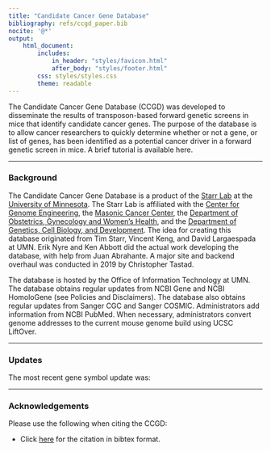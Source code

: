```yaml
---
title: "Candidate Cancer Gene Database"
bibliography: refs/ccgd_paper.bib
nocite: '@*'
output:
    html_document:
        includes:
            in_header: "styles/favicon.html"
            after_body: "styles/footer.html"
        css: styles/styles.css
        theme: readable
---
```


The Candidate Cancer Gene Database (CCGD) was developed to disseminate the results of transposon-based forward genetic screens in mice that identify candidate cancer genes. The purpose of the database is to allow cancer researchers to quickly determine whether or not a gene, or list of genes, has been identified as a potential cancer driver in a forward genetic screen in mice. A brief tutorial is available here.

***

### Background

The Candidate Cancer Gene Database is a product of the [Starr Lab](http://www.med.umn.edu/starrlab/) at the [University of Minnesota](http://www.umn.edu/). The Starr Lab is affiliated with the [Center for Genome Engineering](http://www.cge.umn.edu/), the [Masonic Cancer Center](http://www.cancer.umn.edu/), the [Department of Obstetrics, Gynecology and Women's Health](http://www.obgyn.umn.edu/), and the [Department of Genetics, Cell Biology, and Development](http://www.cbs.umn.edu/gcd/). The idea for creating this database originated from Tim Starr, Vincent Keng, and David Largaespada at UMN. Erik Nyre and Ken Abbott did the actual work developing the database, with help from Juan Abrahante. A major site and backend overhaul was conducted in 2019 by Christopher Tastad.

The database is hosted by the Office of Information Technology at UMN. The database obtains regular updates from NCBI Gene and NCBI HomoloGene (see Policies and Disclaimers). The database also obtains regular updates from Sanger CGC and Sanger COSMIC. Administrators add information from NCBI PubMed. When necessary, administrators convert genome addresses to the current mouse genome build using UCSC LiftOver.

***

### Updates

The most recent gene symbol update was:

<object type="text/html"
        height=40px
        data="table_app/table_build_date.txt"></object>

***

### Acknowledgements

Please use the following when citing the CCGD:

* Click <a href="refs/ccgd_paper.bib" download>here</a> for the citation in bibtex format.

